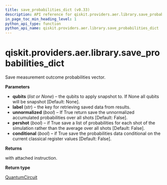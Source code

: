 ```yaml
---
title: save_probabilities_dict (v0.33)
description: API reference for qiskit.providers.aer.library.save_probabilities_dict in qiskit v0.33
in_page_toc_min_heading_level: 1
python_api_type: function
python_api_name: qiskit.providers.aer.library.save_probabilities_dict
---
```


<span id="qiskit-providers-aer-library-save-probabilities-dict" />

# qiskit.providers.aer.library.save\_probabilities\_dict

<Function id="qiskit.providers.aer.library.save_probabilities_dict" isDedicatedPage={true} github="https://github.com/qiskit/qiskit-aer/tree/stable/0.9/qiskit/providers/aer/library/save_instructions/save_probabilities.py" signature="save_probabilities_dict(self, qubits=None, label='probabilities', unnormalized=False, pershot=False, conditional=False)">
  Save measurement outcome probabilities vector.

  **Parameters**

  *   **qubits** (*list or None*) – the qubits to apply snapshot to. If None all qubits will be snapshot \[Default: None].
  *   **label** (*str*) – the key for retrieving saved data from results.
  *   **unnormalized** (*bool*) – If True return save the unnormalized accumulated probabilities over all shots \[Default: False].
  *   **pershot** (*bool*) – if True save a list of probabilities for each shot of the simulation rather than the average over all shots \[Default: False].
  *   **conditional** (*bool*) – if True save the probabilities data conditional on the current classical register values \[Default: False].

  **Returns**

  with attached instruction.

  **Return type**

  [QuantumCircuit](qiskit.circuit.QuantumCircuit "qiskit.circuit.QuantumCircuit")
</Function>

